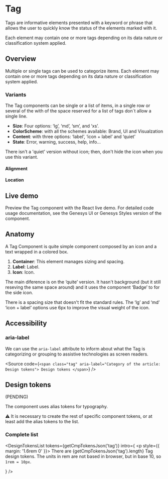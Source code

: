 


<Meta of={Stories} />

# Tag

Tags are informative elements presented with a keyword or phrase that allows the user to quickly know the status of the elements marked with it. 

Each element may contain one or more tags depending on its data nature or classification system applied.

## Overview

Multiple or single tags can be used to categorize items. Each element may contain one or more tags depending on its data nature or classification system applied. 

### Variants
The Tag components can be single or a list of items, in a single row or several of the with of the space reserved for a list of tags don´t allow a single line.

 - **Size**: Four options: ‘lg’, ‘md’, ‘sm’, and ‘xs’.
 - **ColorScheme**: with all the schemes available: Brand, UI and Visualzation
 - **Content**: with three options: ‘label’, ‘icon + label’ and ‘quiet’
 - **State**: Error, warning, success, help, info...

There isn't a 'quiet' version without icon; then, don't hide the icon when you use this variant.

#### Alignment

#### Location

## Live demo

Preview the Tag component with the React live demo. For detailed code usage
documentation, see the Genesys UI or Genesys Styles version of the component.

<Canvas of={Stories.Example} />
<Controls of={Stories.Example} />

<section className="mrow">
  <div className="mcol-12 mcol-sm-6">
    <CardReact url="https://devoinc.github.io/genesys-ui/?path=/docs/components-feedback-tag--docs" />
  </div>
  <div className="mcol-12 mcol-sm-6">
    <CardHtml url="https://devoinc.github.io/genesys-styles/?path=/docs/components-tag--docs" />
  </div>
</section>

## Anatomy
A Tag Component is quite simple component composed by an icon and a text wrapped in a colored box.
1. **Container**: This element manages sizing and spacing.
2. **Label**: Label.
3. **Icon**: Icon.
<Figure caption="The internal structure and specs of the Tag component.">
  <Figma
    aspectRatio="4x3"
    url="https://www.figma.com/file/4f9wa0fKYIwMue6yo6nrJL/Genesys-Design-System---Web-Previews?type=design&node-id=15083%3A68601&mode=design&t=Dw2xOfqO2VoLFeWs-1"
  />
</Figure>
The main diference is on the ‘quite’ version. It hasn't background (but it still reseving the same space around) and it uses the component ‘Badge’ to for the side icon.

There is a spacing size that doesn't fit the standard rules. 
The ‘lg’ and ‘md’ ‘icon + label’ options use 6px to improve the visual weight of the icon.


## Accessibility

### aria-label

We can use the `aria-label` attribute to inform about what the Tag is categorizing or grouping
to assistive technologies as screen readers.

<Source
  code={`
  <span class="tag" aria-label="Category of the article: Design tokens">
    Design tokens
  </span>
  `}
/>

## Design tokens

(PENDING)

The component uses alias tokens for typography.

⚠️ It is necessary to create the rest of specific component tokens, or at least add the alias tokens to the list.

### Complete list

<DesignTokensList
  tokens={getCmpTokensJson('tag')}
  intro={
    <p style={{ margin: '1.6rem 0' }}>
      There are {getCmpTokensJson('tag').length} Tag design tokens. The units in
      rem are not based in browser, but in base 10, so <code>1rem = 10px</code>.
    </p>
  }
/>
